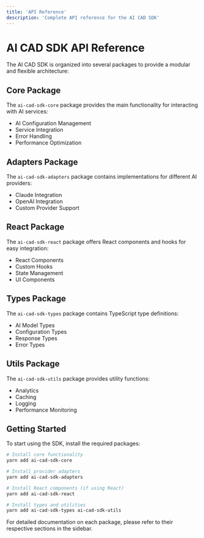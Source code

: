```yaml
---
title: 'API Reference'
description: 'Complete API reference for the AI CAD SDK'
---
```


# AI CAD SDK API Reference

The AI CAD SDK is organized into several packages to provide a modular and flexible architecture:

## Core Package
The `ai-cad-sdk-core` package provides the main functionality for interacting with AI services:
- AI Configuration Management
- Service Integration
- Error Handling
- Performance Optimization

## Adapters Package
The `ai-cad-sdk-adapters` package contains implementations for different AI providers:
- Claude Integration
- OpenAI Integration
- Custom Provider Support

## React Package
The `ai-cad-sdk-react` package offers React components and hooks for easy integration:
- React Components
- Custom Hooks
- State Management
- UI Components

## Types Package
The `ai-cad-sdk-types` package contains TypeScript type definitions:
- AI Model Types
- Configuration Types
- Response Types
- Error Types

## Utils Package
The `ai-cad-sdk-utils` package provides utility functions:
- Analytics
- Caching
- Logging
- Performance Monitoring

## Getting Started

To start using the SDK, install the required packages:

```bash
# Install core functionality
yarn add ai-cad-sdk-core

# Install provider adapters
yarn add ai-cad-sdk-adapters

# Install React components (if using React)
yarn add ai-cad-sdk-react

# Install types and utilities
yarn add ai-cad-sdk-types ai-cad-sdk-utils
```

For detailed documentation on each package, please refer to their respective sections in the sidebar. 